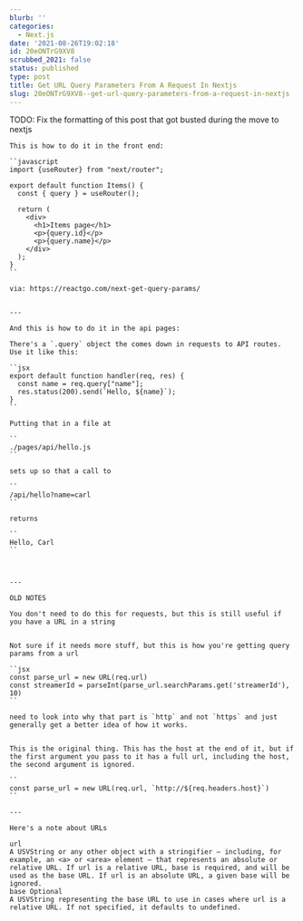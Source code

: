 ```yaml
---
blurb: ''
categories:
  - Next.js
date: '2021-08-26T19:02:18'
id: 20eONTrG9XV8
scrubbed_2021: false
status: published
type: post
title: Get URL Query Parameters From A Request In Nextjs
slug: 20eONTrG9XV8--get-url-query-parameters-from-a-request-in-nextjs
---
```


TODO: Fix the formatting of this post that got busted during the move to nextjs

```
This is how to do it in the front end:

``javascript
import {useRouter} from "next/router";

export default function Items() {
  const { query } = useRouter();

  return (
    <div>
      <h1>Items page</h1>
      <p>{query.id}</p>
      <p>{query.name}</p>
    </div>
  );
}
``

via: https://reactgo.com/next-get-query-params/


---

And this is how to do it in the api pages:

There's a `.query` object the comes down in requests to API routes. Use it like this:

``jsx
export default function handler(req, res) {
  const name = req.query["name"];
  res.status(200).send(`Hello, ${name}`);
}
``

Putting that in a file at 

``
./pages/api/hello.js
``

sets up so that a call to 

``
/api/hello?name=carl
``

returns

``
Hello, Carl
``



---

OLD NOTES

You don't need to do this for requests, but this is still useful if you have a URL in a string


Not sure if it needs more stuff, but this is how you're getting query params from a url

``jsx
const parse_url = new URL(req.url)
const streamerId = parseInt(parse_url.searchParams.get('streamerId'), 10)
``

need to look into why that part is `http` and not `https` and just generally get a better idea of how it works. 


This is the original thing. This has the host at the end of it, but if the first argument you pass to it has a full url, including the host, the second argument is ignored. 

``
const parse_url = new URL(req.url, `http://${req.headers.host}`)
``

--- 

Here's a note about URLs

url
A USVString or any other object with a stringifier — including, for example, an <a> or <area> element — that represents an absolute or relative URL. If url is a relative URL, base is required, and will be used as the base URL. If url is an absolute URL, a given base will be ignored.
base Optional
A USVString representing the base URL to use in cases where url is a relative URL. If not specified, it defaults to undefined.
```
